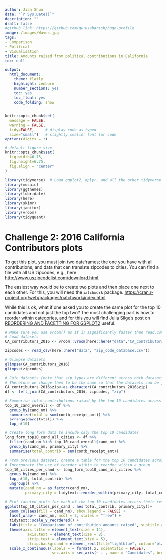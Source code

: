 ```yaml
---
author: Jian Shun
date: "`r Sys.Date()`"
description: ""
draft: false
#github_link: https://github.com/gurusabarish/hugo-profile
image: /images/Waves.jpg
tags:
- Comparison
- Political
- Visualisation
title: Amounts raised from political contributions in California
toc: null

output:
  html_document:
    theme: flatly
    highlight: zenburn
    number_sections: yes
    toc: yes
    toc_float: yes
    code_folding: show
---
```


```r
knitr::opts_chunk$set(
  message = FALSE, 
  warning = FALSE, 
  tidy=FALSE,     # display code as typed
  size="small")   # slightly smaller font for code
options(digits = 3)

# default figure size
knitr::opts_chunk$set(
  fig.width=6.75, 
  fig.height=6.75,
  fig.align = "center"
)
```

```r
library(tidyverse)  # Load ggplot2, dplyr, and all the other tidyverse packages
library(mosaic)
library(ggthemes)
library(lubridate)
library(here)
library(skimr)
library(janitor)
library(vroom)
library(tidyquant)
```


# Challenge 2: 2016 California Contributors plots

To get this plot, you must join two dataframes; the one you have with all contributions, and data that can translate zipcodes to cities. You can find a file with all US zipcodes, e.g., here <http://www.uszipcodelist.com/download.html>.

The easiest way would be to create two plots and then place one next to each other. For this, you will need the `patchwork` package. <https://cran.r-project.org/web/packages/patchwork/index.html>

While this is ok, what if one asked you to create the same plot for the top 10 candidates and not just the top two? The most challenging part is how to reorder within categories, and for this you will find Julia Silge's post on [REORDERING AND FACETTING FOR GGPLOT2](https://juliasilge.com/blog/reorder-within/) useful.

```r
# Make sure you use vroom() as it is significantly faster than read.csv()
# Load datasets
CA_contributors_2016 <- vroom::vroom(here::here("data","CA_contributors_2016.csv"))

zipcodes <- read_csv(here::here("data", "zip_code_database.csv"))

# Glimpse datasets
glimpse(CA_contributors_2016)
glimpse(zipcodes)

# Join datasets (note that zip types are different across both datasets)
# Therefore we change them to be the same so that the datasets can be joined
CA_contributors_2016$zip<-as.character(CA_contributors_2016$zip)
df <- left_join(CA_contributors_2016, zipcodes, "zip")

# Summarise total contributions raised by the top 10 candidates across every city
top_10_cand_overall <- df %>% 
  group_by(cand_nm) %>%
  summarize(total = sum(contb_receipt_amt)) %>%
  arrange(desc(total)) %>% 
  top_n(10)

# Create long form data to incude only the top 10 candidates
long_form_top10_cand_all_cities <- df %>% 
  filter(cand_nm %in% top_10_cand_overall$cand_nm) %>% 
  group_by(cand_nm, primary_city) %>%
  summarise(total_contrib = sum(contb_receipt_amt))

# From previous dataset, create a table for the top 10 candidates across the top 10 cities
# Incorporate the use of reorder_within to reorder within a group
top_10_cities_per_cand <- long_form_top10_cand_all_cities %>% 
  group_by(cand_nm) %>% 
  top_n(10, total_contrib) %>% 
  ungroup() %>%
  mutate(cand_nm = as.factor(cand_nm),
         primary_city = tidytext::reorder_within(primary_city, total_contrib, cand_nm)) 

# Plot faceted plots for each of the top 10 candidates across their respective top 10 cities
ggplot(top_10_cities_per_cand , aes(total_contrib, primary_city))+
  geom_col(aes(fill = cand_nm), show.legend = FALSE) +
  facet_wrap(~ cand_nm, ncol = 2, scales = "free") +
  tidytext::scale_y_reordered() +
  labs(title = "Comparisonn of contribution amounts raised", subtitle = "In which cities did the top 10 candidates raise the most money?", x = "Amount raised", y = "City") +
  theme(axis.title = element_text(size = 14),
          axis.text = element_text(size = 8),
          strip.text = element_text(size = 5),
          strip.background = element_rect(fill="lightblue", colour="black", size=1))+
  scale_x_continuous(labels = ~ format(.x, scientific = FALSE),
                     sec.axis = sec_axis(~ . , name = "Candidates", breaks = NULL, labels = NULL))

```
